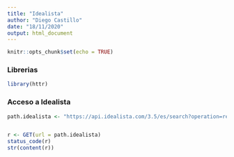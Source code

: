 ```yaml
---
title: "Idealista"
author: "Diego Castillo"
date: "18/11/2020"
output: html_document
---
```


```r
knitr::opts_chunk$set(echo = TRUE)
```

### Librerias

```r
library(httr)
```

### Acceso a Idealista

```r
path.idealista <- "https://api.idealista.com/3.5/es/search?operation=rent&propertyType=homes&center=40.41831,-3.70275&locale=es&distance=15000&apikey=N2QweTN3NzlpbXl3a2p3OG1xMHdzdTdieGN0ZDNlcDI6SFVYUWdBallWUjE3&locationId=0-EU-ES-28"


r <- GET(url = path.idealista)
status_code(r)
str(content(r))
```

